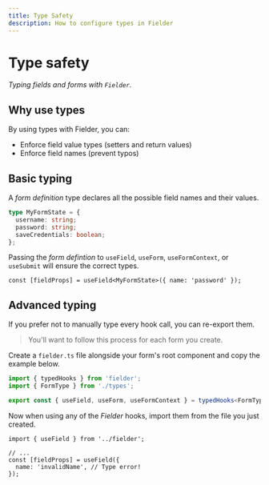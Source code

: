 ```yaml
---
title: Type Safety
description: How to configure types in Fielder
---
```


# Type safety

_Typing fields and forms with `Fielder`._

## Why use types

By using types with Fielder, you can:

- Enforce field value types (setters and return values)
- Enforce field names (prevent typos)

## Basic typing

A _form definition_ type declares all the possible field names and their values.

```ts
type MyFormState = {
  username: string;
  password: string;
  saveCredentials: boolean;
};
```

Passing the _form defintion_ to `useField`, `useForm`, `useFormContext`, or `useSubmit` will ensure the correct types.

```tsx
const [fieldProps] = useField<MyFormState>({ name: 'password' });
```

## Advanced typing

If you prefer not to manually type every hook call, you can re-export them.

> You'll want to follow this process for each form you create.

Create a `fielder.ts` file alongside your form's root component and copy the example below.

```ts
import { typedHooks } from 'fielder';
import { FormType } from './types';

export const { useField, useForm, useFormContext } = typedHooks<FormType>();
```

Now when using any of the _Fielder_ hooks, import them from the file you just created.

```tsx
import { useField } from '../fielder';

// ...
const [fieldProps] = useField({
  name: 'invalidName', // Type error!
});
```
